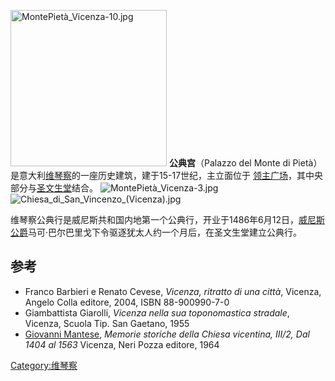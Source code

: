 {{coord|45.547514|11.546630|display=title}}
[[File:MontePietà_Vicenza-10.jpg|250px]]
'''公典宫'''（Palazzo del Monte di Pietà）是意大利[[维琴察|维琴察]]的一座历史建筑，建于15-17世纪，主立面位于 [[领主广场_(维琴察)|领主广场]]，其中央部分与[[圣文生堂_(维琴察)|圣文生堂]]结合。
[[File:MontePietà_Vicenza-3.jpg|thumb]]
[[File:Chiesa_di_San_Vincenzo_(Vicenza).jpg|thumb]]

维琴察公典行是威尼斯共和国内地第一个公典行，开业于1486年6月12日，[[威尼斯公爵|威尼斯公爵]]马可·巴尔巴里戈下令驱逐犹太人约一个月后，在圣文生堂建立公典行。 

==参考 ==
{{references|2}}
* Franco Barbieri e Renato Cevese, ''Vicenza, ritratto di una città'', Vicenza, Angelo Colla editore, 2004, ISBN 88-900990-7-0
* Giambattista Giarolli, ''Vicenza nella sua toponomastica stradale'', Vicenza, Scuola Tip. San Gaetano, 1955
* [[Giovanni_Mantese|Giovanni Mantese]], ''Memorie storiche della Chiesa vicentina, III/2, Dal 1404 al 1563'' Vicenza, Neri Pozza editore, 1964
[[Category:维琴察|Category:维琴察]]